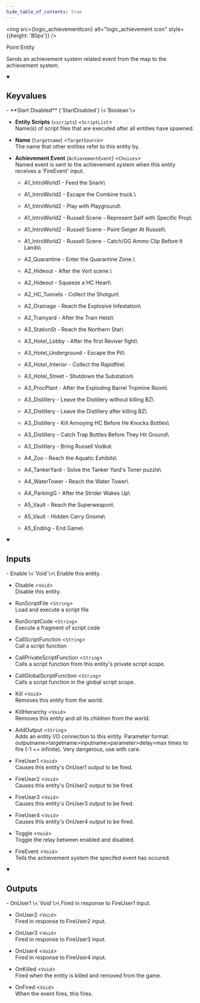 ```yaml
---
hide_table_of_contents: true
---
```


<!---
!!!!!!
THIS PAGE IS AUTOGENERATED FROM GAME FGD DEFINITIONS!
DO NOT EDIT MANUALLY!
!!!!!!

In order to make edits, you can make an annotation file in /fgd_dump_overrides
-->



<img src={logic_achievementIcon} alt="logic_achievement icon" style={{height: '80px'}} />

Point Entity

Sends an achievement system related event from the map to the achievement system.

<details open>
<summary><h2>Keyvalues</h2></summary>
- **Start Disabled** (`StartDisabled`) \<`Boolean`\>

- **Entity Scripts** (`vscripts`) \<`ScriptList`\>\
Name(s) of script files that are executed after all entities have spawned.

- **Name** (`targetname`) \<`TargetSource`\>\
The name that other entities refer to this entity by.

- **Achievement Event** (`AchievementEvent`) \<`Choices`\>\
Named event is sent to the achievement system when this entity receives a 'FireEvent' input.
  - A1_IntroWorld1 - Feed the Snark\
    
  - A1_IntroWorld2 - Escape the Combine truck.\
    
  - A1_IntroWorld2 - Play with Playground\
    
  - A1_IntroWorld2 - Russell Scene - Represent Self with Specific Prop\
    
  - A1_IntroWorld2 - Russell Scene - Point Geiger At Russell\
    
  - A1_IntroWorld2 - Russell Scene - Catch/GG Ammo Clip Before It Lands\
    
  - A2_Quarantine - Enter the Quarantine Zone.\
    
  - A2_Hideout - After the Vort scene.\
    
  - A2_Hideout - Squeeze a HC Heart\
    
  - A2_HC_Tunnels - Collect the Shotgun\
    
  - A2_Drainage - Reach the Explosive Infestation\
    
  - A2_Trainyard - After the Train Heist\
    
  - A3_StationSt - Reach the Northern Star\
    
  - A3_Hotel_Lobby - After the first Reviver fight\
    
  - A3_Hotel_Underground - Escape the Pit\
    
  - A3_Hotel_Interior - Collect the Rapidfire\
    
  - A3_Hotel_Street - Shutdown the Substation\
    
  - A3_ProcPlant - After the Exploding Barrel Tripmine Room\
    
  - A3_Distillery - Leave the Distillery without killing BZ\
    
  - A3_Distillery - Leave the Distillery after killing BZ\
    
  - A3_Distillery - Kill Annoying HC Before He Knocks Bottles\
    
  - A3_Distillery - Catch Trap Bottles Before They Hit Ground\
    
  - A3_Distillery - Bring Russell Vodka\
    
  - A4_Zoo - Reach the Aquatic Exhibits\
    
  - A4_TankerYard - Solve the Tanker Yard's Toner puzzle\
    
  - A4_WaterTower - Reach the Water Tower\
    
  - A4_ParkingG - After the Strider Wakes Up\
    
  - A5_Vault - Reach the Superweapon\
    
  - A5_Vault - Hidden Carry Gnome\
    
  - A5_Ending - End Game\
    



 </details>
<details open>
<summary><h2>Inputs</h2></summary>
- Enable \<`Void`\>\
Enable this entity.

- Disable \<`Void`\>\
Disable this entity.

- RunScriptFile \<`String`\>\
Load and execute a script file

- RunScriptCode \<`String`\>\
Execute a fragment of script code

- CallScriptFunction \<`String`\>\
Call a script function

- CallPrivateScriptFunction \<`String`\>\
Calls a script function from this entity's private script scope.

- CallGlobalScriptFunction \<`String`\>\
Calls a script function in the global script scope.

- Kill \<`Void`\>\
Removes this entity from the world.

- KillHierarchy \<`Void`\>\
Removes this entity and all its children from the world.

- AddOutput \<`String`\>\
Adds an entity I/O connection to this entity. Parameter format: outputname&gt;targetname>inputname&gt;parameter&gt;delay&gt;max times to fire (-1 == infinite). Very dangerous, use with care.

- FireUser1 \<`Void`\>\
Causes this entity's OnUser1 output to be fired.

- FireUser2 \<`Void`\>\
Causes this entity's OnUser2 output to be fired.

- FireUser3 \<`Void`\>\
Causes this entity's OnUser3 output to be fired.

- FireUser4 \<`Void`\>\
Causes this entity's OnUser4 output to be fired.

- Toggle \<`Void`\>\
Toggle the relay between enabled and disabled.

- FireEvent \<`Void`\>\
Tells the achievement system the specifed event has occured.


 </details>
<details open>
<summary><h2>Outputs</h2></summary>
- OnUser1 \<`Void`\>\
Fired in response to FireUser1 input.

- OnUser2 \<`Void`\>\
Fired in response to FireUser2 input.

- OnUser3 \<`Void`\>\
Fired in response to FireUser3 input.

- OnUser4 \<`Void`\>\
Fired in response to FireUser4 input.

- OnKilled \<`Void`\>\
Fired when the entity is killed and removed from the game.

- OnFired \<`Void`\>\
When the event fires, this fires.


 </details>